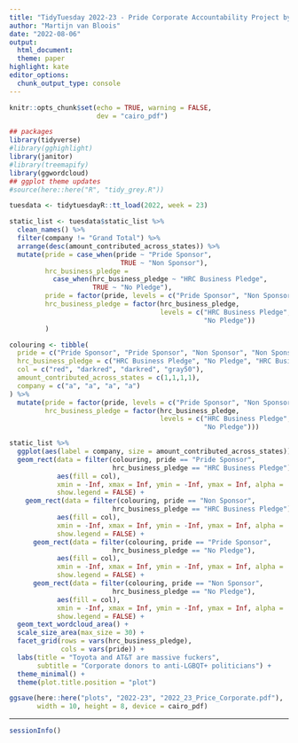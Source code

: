 ```yaml
---
title: "TidyTuesday 2022-23 - Pride Corporate Accountability Project by Data For Progress"
author: "Martijn van Bloois"
date: "2022-08-06"
output:
  html_document:
  theme: paper
highlight: kate
editor_options:
  chunk_output_type: console
---
```


```r
knitr::opts_chunk$set(echo = TRUE, warning = FALSE,
                      dev = "cairo_pdf")
```

```r
## packages
library(tidyverse)
#library(gghighlight)
library(janitor)
#library(treemapify)
library(ggwordcloud)
## ggplot theme updates
#source(here::here("R", "tidy_grey.R"))
```

```r
tuesdata <- tidytuesdayR::tt_load(2022, week = 23)


```

```r
static_list <- tuesdata$static_list %>%
  clean_names() %>%
  filter(company != "Grand Total") %>%
  arrange(desc(amount_contributed_across_states)) %>% 
  mutate(pride = case_when(pride ~ "Pride Sponsor",
                            TRUE ~ "Non Sponsor"),
         hrc_business_pledge = 
           case_when(hrc_business_pledge ~ "HRC Business Pledge",
                     TRUE ~ "No Pledge"),
         pride = factor(pride, levels = c("Pride Sponsor", "Non Sponsor")),
         hrc_business_pledge = factor(hrc_business_pledge,
                                      levels = c("HRC Business Pledge",
                                                 "No Pledge"))
         )
```

```r
colouring <- tibble(
  pride = c("Pride Sponsor", "Pride Sponsor", "Non Sponsor", "Non Sponsor"),
  hrc_business_pledge = c("HRC Business Pledge", "No Pledge", "HRC Business Pledge", "No Pledge"),
  col = c("red", "darkred", "darkred", "gray50"),
  amount_contributed_across_states = c(1,1,1,1),
  company = c("a", "a", "a", "a")
) %>% 
  mutate(pride = factor(pride, levels = c("Pride Sponsor", "Non Sponsor")),
         hrc_business_pledge = factor(hrc_business_pledge,
                                      levels = c("HRC Business Pledge",
                                                 "No Pledge")))

static_list %>% 
  ggplot(aes(label = company, size = amount_contributed_across_states)) +
  geom_rect(data = filter(colouring, pride == "Pride Sponsor",
                          hrc_business_pledge == "HRC Business Pledge"),
            aes(fill = col),
            xmin = -Inf, xmax = Inf, ymin = -Inf, ymax = Inf, alpha = .3,
            show.legend = FALSE) +
    geom_rect(data = filter(colouring, pride == "Non Sponsor",
                          hrc_business_pledge == "HRC Business Pledge"),
            aes(fill = col),
            xmin = -Inf, xmax = Inf, ymin = -Inf, ymax = Inf, alpha = .3,
            show.legend = FALSE) +
      geom_rect(data = filter(colouring, pride == "Pride Sponsor",
                          hrc_business_pledge == "No Pledge"),
            aes(fill = col),
            xmin = -Inf, xmax = Inf, ymin = -Inf, ymax = Inf, alpha = .3,
            show.legend = FALSE) +
      geom_rect(data = filter(colouring, pride == "Non Sponsor",
                          hrc_business_pledge == "No Pledge"),
            aes(fill = col),
            xmin = -Inf, xmax = Inf, ymin = -Inf, ymax = Inf, alpha = .3,
            show.legend = FALSE) +
  geom_text_wordcloud_area() +
  scale_size_area(max_size = 30) +
  facet_grid(rows = vars(hrc_business_pledge),
             cols = vars(pride)) +
  labs(title = "Toyota and AT&T are massive fuckers",
       subtitle = "Corporate donors to anti-LGBQT+ politicians") +
  theme_minimal() +
  theme(plot.title.position = "plot")

ggsave(here::here("plots", "2022-23", "2022_23_Price_Corporate.pdf"),
       width = 10, height = 8, device = cairo_pdf)
```

***

```r
sessionInfo()
```